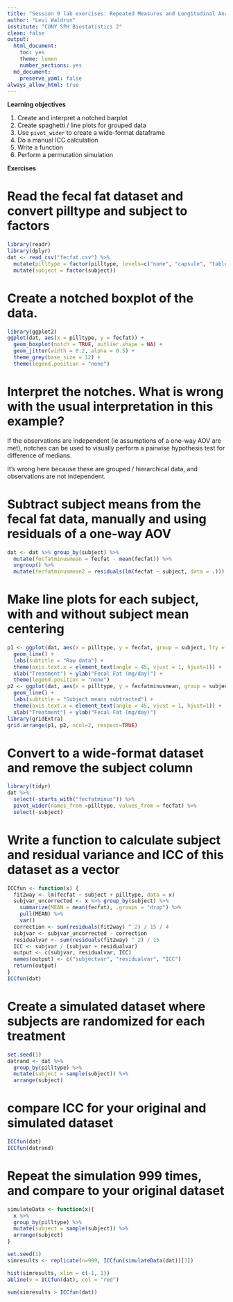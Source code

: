 ```yaml
---
title: "Session 9 lab exercises: Repeated Measures and Longitudinal Analysis I"
author: "Levi Waldron"
institute: "CUNY SPH Biostatistics 2"
clean: false
output:
  html_document: 
    toc: yes
    theme: lumen
    number_sections: yes
  md_document:
    preserve_yaml: false
always_allow_html: true
---
```


**Learning objectives**

1. Create and interpret a notched barplot
2. Create spaghetti / line plots for grouped data
3. Use `pivot_wider` to create a wide-format dataframe
4. Do a manual ICC calculation
5. Write a function
6. Perform a permutation simulation

**Exercises**

# Read the fecal fat dataset and convert pilltype and subject to factors
```r
library(readr)
library(dplyr)
dat <- read_csv("fecfat.csv") %>%
  mutate(pilltype = factor(pilltype, levels=c("none", "capsule", "tablet", "coated"))) %>%
  mutate(subject = factor(subject))
```

# Create a notched boxplot of the data. 

```r
library(ggplot2)
ggplot(dat, aes(x = pilltype, y = fecfat)) +
  geom_boxplot(notch = TRUE, outlier.shape = NA) +
  geom_jitter(width = 0.2, alpha = 0.5) +
  theme_grey(base_size = 12) +
  theme(legend.position = "none")
```

# Interpret the notches. What is wrong with the usual interpretation in this example?

If the observations are independent (ie assumptions of a one-way AOV are met), notches can be used to visually perform a pairwise hypothesis test for difference of medians.

It's wrong here because these are grouped / hierarchical data, and observations are not independent. 

# Subtract subject means from the fecal fat data, manually and using residuals of a one-way AOV

```r
dat <- dat %>% group_by(subject) %>% 
  mutate(fecfatminusmean = fecfat - mean(fecfat)) %>%
  ungroup() %>%
  mutate(fecfatminusmean2 = residuals(lm(fecfat ~ subject, data = .)))
```


# Make line plots for each subject, with and without subject mean centering

```r
p1 <- ggplot(dat, aes(x = pilltype, y = fecfat, group = subject, lty = subject)) +
  geom_line() +
  labs(subtitle = "Raw data") +
  theme(axis.text.x = element_text(angle = 45, vjust = 1, hjust=1)) +
  xlab("Treatment") + ylab("Fecal Fat (mg/day)") +
  theme(legend.position = "none")
p2 <- ggplot(dat, aes(x = pilltype, y = fecfatminusmean, group = subject, lty = subject)) +
  geom_line() +
  labs(subtitle = "Subject means subtracted") +
  theme(axis.text.x = element_text(angle = 45, vjust = 1, hjust=1)) +
  xlab("Treatment") + ylab("Fecal Fat (mg/day)")
library(gridExtra)
grid.arrange(p1, p2, ncol=2, respect=TRUE)
```

# Convert to a wide-format dataset and remove the subject column

```r
library(tidyr)
dat %>%
  select(-starts_with("fecfatminus")) %>%
  pivot_wider(names_from =pilltype, values_from = fecfat) %>%
  select(-subject)
```

# Write a function to calculate subject and residual variance and ICC of this dataset as a vector

```r
ICCfun <- function(x) {
  fit2way <- lm(fecfat ~ subject + pilltype, data = x)
  subjvar_uncorrected <- x %>% group_by(subject) %>%
    summarize(MEAN = mean(fecfat), .groups = "drop") %>%
    pull(MEAN) %>%
    var()
  correction <- sum(residuals(fit2way) ^ 2) / 15 / 4
  subjvar <- subjvar_uncorrected - correction
  residualvar <- sum(residuals(fit2way) ^ 2) / 15
  ICC <- subjvar / (subjvar + residualvar)
  output <- c(subjvar, residualvar, ICC)
  names(output) <- c("subjectvar", "residualvar", "ICC")
  return(output)
}
ICCfun(dat)
```


# Create a simulated dataset where subjects are randomized for each treatment

```r
set.seed(1)
datrand <- dat %>% 
  group_by(pilltype) %>%
  mutate(subject = sample(subject)) %>%
  arrange(subject)
```

# compare ICC for your original and simulated dataset

```r
ICCfun(dat)
ICCfun(datrand)
```

# Repeat the simulation 999 times, and compare to your original dataset

```r
simulateData <- function(x){
  x %>%
  group_by(pilltype) %>%
  mutate(subject = sample(subject)) %>%
  arrange(subject)
}
```

```r
set.seed(1)
simresults <- replicate(n=999, ICCfun(simulateData(dat))[3])
```

```r
hist(simresults, xlim = c(-1, 1))
abline(v = ICCfun(dat), col = "red")
```

```r
sum(simresults > ICCfun(dat))
```

